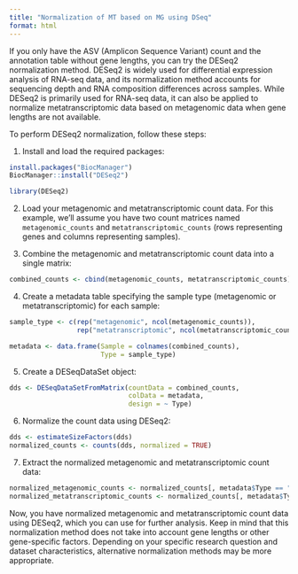 ```yaml
---
title: "Normalization of MT based on MG using DSeq"
format: html
---
```


If you only have the ASV (Amplicon Sequence Variant) count and the annotation table without gene lengths, you can try the DESeq2 normalization method. DESeq2 is widely used for differential expression analysis of RNA-seq data, and its normalization method accounts for sequencing depth and RNA composition differences across samples. While DESeq2 is primarily used for RNA-seq data, it can also be applied to normalize metatranscriptomic data based on metagenomic data when gene lengths are not available.

To perform DESeq2 normalization, follow these steps:

1. Install and load the required packages:

```r
install.packages("BiocManager")
BiocManager::install("DESeq2")

library(DESeq2)
```

2. Load your metagenomic and metatranscriptomic count data. For this example, we'll assume you have two count matrices named `metagenomic_counts` and `metatranscriptomic_counts` (rows representing genes and columns representing samples).

3. Combine the metagenomic and metatranscriptomic count data into a single matrix:

```r
combined_counts <- cbind(metagenomic_counts, metatranscriptomic_counts)
```

4. Create a metadata table specifying the sample type (metagenomic or metatranscriptomic) for each sample:

```r
sample_type <- c(rep("metagenomic", ncol(metagenomic_counts)),
                 rep("metatranscriptomic", ncol(metatranscriptomic_counts)))

metadata <- data.frame(Sample = colnames(combined_counts),
                       Type = sample_type)
```

5. Create a DESeqDataSet object:

```r
dds <- DESeqDataSetFromMatrix(countData = combined_counts,
                              colData = metadata,
                              design = ~ Type)
```

6. Normalize the count data using DESeq2:

```r
dds <- estimateSizeFactors(dds)
normalized_counts <- counts(dds, normalized = TRUE)
```

7. Extract the normalized metagenomic and metatranscriptomic count data:

```r
normalized_metagenomic_counts <- normalized_counts[, metadata$Type == "metagenomic"]
normalized_metatranscriptomic_counts <- normalized_counts[, metadata$Type == "metatranscriptomic"]
```

Now, you have normalized metagenomic and metatranscriptomic count data using DESeq2, which you can use for further analysis. Keep in mind that this normalization method does not take into account gene lengths or other gene-specific factors. Depending on your specific research question and dataset characteristics, alternative normalization methods may be more appropriate.

